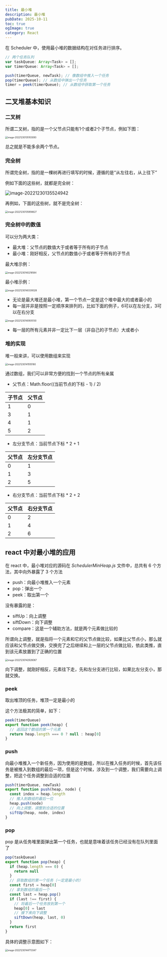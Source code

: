```yaml
---
title: 最小堆
description: 最小堆
pubDate: 2025-10-11
toc: true
ogImage: true
category: React
---
```


在 Scheduler 中，使用最小堆的数据结构在对任务进行排序。

```js
// 两个任务队列
var taskQueue: Array<Task> = [];
var timerQueue: Array<Task> = [];

push(timerQueue, newTask); // 像数组中推入一个任务
pop(timerQueue); // 从数组中弹出一个任务
timer = peek(timerQueue); // 从数组中获取第一个任务
```

## 二叉堆基本知识

### 二叉树

所谓二叉树，指的是一个父节点只能有1个或者2个子节点，例如下图：

<img
  src="https://xiejie-typora.oss-cn-chengdu.aliyuncs.com/2022-12-30-055103.png"
  alt="image-20221230135103093"
  style="zoom:50%;"
/>

总之就是不能多余两个节点。

### 完全树

所谓完全树，指的是一棵树再进行填写的时候，遵循的是“从左往右，从上往下”

例如下面的这些树，就都是完全树：

![image-20221230135524942](https://xiejie-typora.oss-cn-chengdu.aliyuncs.com/2022-12-30-055525.png)

再例如，下面的这些树，就不是完全树：

<img
  src="https://xiejie-typora.oss-cn-chengdu.aliyuncs.com/2022-12-30-055856.png"
  alt="image-20221230135856627"
  style="zoom:50%;"
/>

### 完全树中的数值

可以分为两大类：

- 最大堆：父节点的数值大于或者等于所有的子节点
- 最小堆：刚好相反，父节点的数值小于或者等于所有的子节点

最大堆示例：

<img
  src="https://xiejie-typora.oss-cn-chengdu.aliyuncs.com/2022-12-30-060219.png"
  alt="image-20221230140218584"
  style="zoom:50%;"
/>

最小堆示例：

<img
  src="https://xiejie-typora.oss-cn-chengdu.aliyuncs.com/2022-12-30-060339.png"
  alt="image-20221230140339328"
  style="zoom:50%;"
/>

- 无论是最大堆还是最小堆，第一个节点一定是这个堆中最大的或者最小的
- 每一层并非是按照一定顺序来排列的，比如下面的例子，6可以在左分支，3可以在右分支

<img
  src="https://xiejie-typora.oss-cn-chengdu.aliyuncs.com/2022-12-30-060935.png"
  alt="image-20221230140935130"
  style="zoom:50%;"
/>

- 每一层的所有元素并非一定比下一层（非自己的子节点）大或者小

### 堆的实现

堆一般来讲，可以使用数组来实现

<img
  src="https://xiejie-typora.oss-cn-chengdu.aliyuncs.com/2022-12-30-061555.png"
  alt="image-20221230141555180"
  style="zoom:50%;"
/>

通过数组，我们可以非常方便的找到一个节点的所有亲属

- 父节点：Math.floor((当前节点的下标 - 1) / 2)

| 子节点 | 父节点 |
| ------ | ------ |
| 1      | 0      |
| 3      | 1      |
| 4      | 1      |
| 5      | 2      |

- 左分支节点：当前节点下标 \* 2 + 1

| 父节点 | 左分支节点 |
| ------ | ---------- |
| 0      | 1          |
| 1      | 3          |
| 2      | 5          |

- 右分支节点：当前节点下标 \* 2 + 2

| 父节点 | 右分支节点 |
| ------ | ---------- |
| 0      | 2          |
| 1      | 4          |
| 2      | 6          |

## react 中对最小堆的应用

在 react 中，最小堆对应的源码在 _SchedulerMinHeap.js_ 文件中，总共有 6 个方法，其中向外暴露了 3 个方法

- push：向最小堆推入一个元素
- pop：弹出一个
- peek：取出第一个

没有暴露的是：

- siftUp：向上调整
- siftDown：向下调整
- compare：这是一个辅助方法，就是两个元素做比较的

所谓向上调整，就是指将一个元素和它的父节点做比较，如果比父节点小，那么就应该和父节点做交换，交换完了之后继续和上一层的父节点做比较，依此类推，直到该元素放置到了正确的位置

<img
  src="https://xiejie-typora.oss-cn-chengdu.aliyuncs.com/2022-12-30-062926.png"
  alt="image-20221230142926067"
  style="zoom:50%;"
/>

向下调整，就刚好相反，元素往下走，先和左分支进行比较，如果比左分支小，那就交换。

### peek

取出堆顶的任务，堆顶一定是最小的

这个方法极其的简单，如下：

```js
peek(timerQueue)
export function peek(heap) {
  // 返回这个数组的第一个元素
  return heap.length === 0 ? null : heap[0]
}
```

### push

向最小堆推入一个新任务，因为使用的是数组，所以在推入任务的时候，首先该任务是被推入到数组的最后一项，但是这个时候，涉及到一个调整，我们需要向上调整，把这个任务调整到合适的位置

```js
push(timerQueue, newTask)
export function push(heap, node) {
  const index = heap.length
  // 推入到数组的最后一位
  heap.push(node)
  // 向上调整，调整到合适的位置
  siftUp(heap, node, index)
}
```

### pop

pop 是从任务堆里面弹出第一个任务，也就是意味着该任务已经没有在队列里面了

```js
pop(taskQueue)
export function pop(heap) {
  if (heap.length === 0) {
    return null
  }
  // 获取数组的第一个任务（一定是最小的）
  const first = heap[0]
  // 拿到数组的最后一个
  const last = heap.pop()
  if (last !== first) {
    // 将最后一个任务放到第一个
    heap[0] = last
    // 接下来向下调整
    siftDown(heap, last, 0)
  }
  return first
}
```

具体的调整示意图如下：

<img
  src="https://xiejie-typora.oss-cn-chengdu.aliyuncs.com/2022-12-30-064713.png"
  alt="image-20221230144713347"
  style="zoom:50%;"
/>
